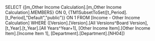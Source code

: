 SELECT {[m_Other Income Calculation].[m_Other Income Calculation].MEMBERS} ON 0, {TM1SubsetToSet([t_Period].[t_Period],"Default","public")} ON 1 FROM [Income - Other Income Calculation] WHERE ([Version].[Version].[All Versions^Board Version], [t_Year].[t_Year].[All Years^Year+1], [Other Income Item].[Other Income Item].[Income Item 1], [Department].[Department].[NH04])
